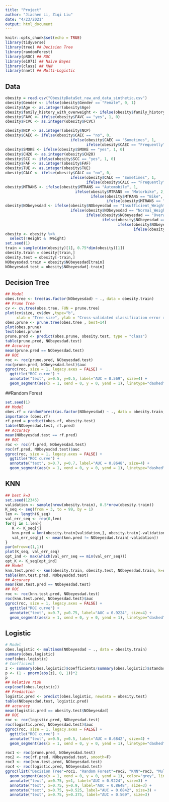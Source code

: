 ```yaml
---
title: "Project"
author: "Jiachen Li, Ziqi Liu"
date: "4/23/2021"
output: html_document
---
```


```r
knitr::opts_chunk$set(echo = TRUE)
library(tidyverse)
library(tree) ## Decision Tree
library(randomForest)
library(pROC) ## ROC
library(e1071) ## Naive Bayes
library(class) ## KNN
library(nnet) ## Multi-Logistic
```

## Data
```r
obesity = read.csv("ObesityDataSet_raw_and_data_sinthetic.csv")
obesity$Gender <- ifelse(obesity$Gender == "Female", 0, 1)
obesity$Age <- as.integer(obesity$Age)
obesity$family_history_with_overweight <- ifelse(obesity$family_history_with_overweight == "yes", 1, 0)
obesity$FAVC <- ifelse(obesity$FAVC == "yes", 1, 0)
obesity$FCVC <- as.integer(obesity$FCVC)

obesity$NCP <- as.integer(obesity$NCP)
obesity$CAEC <- ifelse(obesity$CAEC == "no", 0, 
                             ifelse(obesity$CAEC == "Sometimes", 1, 
                                    ifelse(obesity$CAEC == "Frequently", 2, 3)))
obesity$SMOKE <- ifelse(obesity$SMOKE == "yes", 1, 0)
obesity$CH2O <- as.integer(obesity$CH2O)
obesity$SCC <- ifelse(obesity$SCC == "yes", 1, 0)
obesity$FAF <- as.integer(obesity$FAF)
obesity$TUE <- as.integer(obesity$TUE)
obesity$CALC <- ifelse(obesity$CALC == "no", 0, 
                             ifelse(obesity$CALC == "Sometimes", 1, 
                                    ifelse(obesity$CALC == "Frequently", 2, 3)))
obesity$MTRANS <- ifelse(obesity$MTRANS == "Automobile", 1, 
                               ifelse(obesity$MTRANS == "Motorbike", 2, 
                                      ifelse(obesity$MTRANS == "Bike", 3, 
                                             ifelse(obesity$MTRANS == "Walking", 5, 4))))
obesity$NObeyesdad <- ifelse(obesity$NObeyesdad == "Insufficient_Weight", 1, 
                             ifelse(obesity$NObeyesdad == "Normal_Weight", 2,
                                    ifelse(obesity$NObeyesdad == "Overweight_Level_I", 3,
                                           ifelse(obesity$NObeyesdad == "Overweight_Level_II", 4,
                                                  ifelse(obesity$NObeyesdad == "Obesity_Type_I", 5,
                                                         ifelse(obesity$NObeyesdad == "Obesity_Type_II", 6, 7))))))
obesity <- obesity %>%
  select(!Height & !Weight)
set.seed(1)
train = sample(dim(obesity)[1], 0.75*dim(obesity)[1])
obesity.train = obesity[train,]
obesity.test = obesity[-train,]
NObeyesdad.train = obesity$NObeyesdad[train]
NObeyesdad.test = obesity$NObeyesdad[-train]
```


## Decision Tree
```r
## Model
obes.tree <- tree(as.factor(NObeyesdad) ~ ., data = obesity.train)
## Prune Tree
cv <- cv.tree(obes.tree, FUN = prune.tree)
plot(cv$size, cv$dev ,type="b",
     xlab = "Tree size", ylab = "Cross-validated classification error rate")
obes.prune <- prune.tree(obes.tree , best=14)
plot(obes.prune)
text(obes.prune)
prune.pred <- predict(obes.prune, obesity.test, type = "class")
table(prune.pred, NObeyesdad.test)
## Accuracy
mean(prune.pred == NObeyesdad.test)
## ROC
roc <- roc(prune.pred, NObeyesdad.test)
roc(prune.pred, NObeyesdad.test)$auc
ggroc(roc, size = 1, legacy.axes = FALSE) +
  ggtitle("ROC curve") +
  annotate("text", x=0.5, y=0.5, label="AUC = 0.569", size=4) +
  geom_segment(aes(x = 1, xend = 0, y = 0, yend = 1), linetype="dashed")
```
##Random Forest
```r
set.seed(1)
## Model
obes.rf = randomForest(as.factor(NObeyesdad) ~ ., data = obesity.train, mtry = 4, importance =TRUE)
importance (obes.rf)
rf.pred = predict(obes.rf, obesity.test)
table(NObeyesdad.test, rf.pred)
## Accuracy
mean(NObeyesdad.test == rf.pred)
## ROC
roc <- roc(rf.pred, NObeyesdad.test)
roc(rf.pred, NObeyesdad.test)$auc
ggroc(roc, size = 1, legacy.axes = FALSE) +
  ggtitle("ROC curve") +
  annotate("text", x=0.7, y=0.7, label="AUC = 0.8648", size=4) +
  geom_segment(aes(x = 1, xend = 0, y = 0, yend = 1), linetype="dashed")
```

## KNN
```r
## best k=3
set.seed(12345)
validation <- sample(nrow(obesity.train), 0.5*nrow(obesity.train))
K_seq <- seq(from = 3, to = 99, by = 1)
len <- length(K_seq)
val_err_seq <- rep(0,len)
for(j in 1:len){
   K <- K_seq[j]
   knn.pred = knn(obesity.train[validation,], obesity.train[-validation,], NObeyesdad.train[validation], k = K)
   val_err_seq[j] <- mean(knn.pred != NObeyesdad.train[-validation])
}
par(mfrow=c(1,1))
plot(K_seq, val_err_seq)
opt_ind <- max(which(val_err_seq == min(val_err_seq)))
opt_K <- K_seq[opt_ind]
## Model
knn.test.pred <- knn(obesity.train, obesity.test, NObeyesdad.train, k=opt_K)
table(knn.test.pred, NObeyesdad.test)
## Accuracy
mean(knn.test.pred == NObeyesdad.test)
## ROC
roc <- roc(knn.test.pred, NObeyesdad.test)
roc(knn.test.pred, NObeyesdad.test)$auc
ggroc(roc, size = 1, legacy.axes = FALSE) +
  ggtitle("ROC curve") +
  annotate("text", x=0.7, y=0.75, label="AUC = 0.9224", size=4) +
  geom_segment(aes(x = 1, xend = 0, y = 0, yend = 1), linetype="dashed")
```

## Logistic
```r
# Model
obes.logistic <- multinom(NObeyesdad ~ ., data = obesity.train)
summary(obes.logistic)
coef(obes.logistic)
# Coefficient
z <- summary(obes.logistic)$coefficients/summary(obes.logistic)$standard.errors
p <- (1 - pnorm(abs(z), 0, 1))*2
p
## Relative risk
exp(coef(obes.logistic))
## Prediction
logistic.pred <- predict(obes.logistic, newdata = obesity.test)
table(NObeyesdad.test, logistic.pred)
## accuracy
mean(logistic.pred == obesity.test$NObeyesdad)
## ROC
roc <- roc(logistic.pred, NObeyesdad.test)
roc(logistic.pred, NObeyesdad.test)$auc
ggroc(roc, size = 1, legacy.axes = FALSE) +
  ggtitle("ROC curve") +
  annotate("text", x=0.5, y=0.5, label="AUC = 0.6842", size=4) +
  geom_segment(aes(x = 1, xend = 0, y = 0, yend = 1), linetype="dashed")
```

```r
roc1 <- roc(prune.pred, NObeyesdad.test)
roc2 <- roc(rf.pred, NObeyesdad.test, smooth=F)
roc3 <- roc(knn.test.pred, NObeyesdad.test)
roc4 <- roc(logistic.pred, NObeyesdad.test)
ggroc(list("Decision Tree"=roc1, "Random Forest"=roc2, "KNN"=roc3, "Multinomial Logistic"=roc4)) + 
  geom_segment(aes(x = 1, xend = 0, y = 0, yend = 1), color="grey", linetype="dashed") +
  annotate("text", x=0.75, y=1, label="AUC = 0.9224", size=3) +
  annotate("text", x=0.75, y=0.9, label="AUC = 0.8648", size=3) +
  annotate("text", x=0.75, y=0.525, label="AUC = 0.6842", size=3) +
  annotate("text", x=0.75, y=0.375, label="AUC = 0.569", size=3)
```